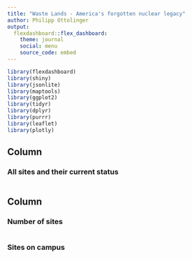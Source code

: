 ```yaml
---
title: "Waste Lands - America's forgotten nuclear legacy"
author: Philipp Ottolinger
output: 
  flexdashboard::flex_dashboard:
    theme: journal
    social: menu
    source_code: embed
---
```


```r
library(flexdashboard)
library(shiny)
library(jsonlite)
library(maptools)
library(ggplot2)
library(tidyr)
library(dplyr)
library(purrr)
library(leaflet)
library(plotly)

```

Column {data-width=650}
-----------------------------------------------------------------------

### All sites and their current status

```r


```

Column {data-width=350}
-----------------------------------------------------------------------

### Number of sites

```r
```

### Sites on campus

```r
                              
```
